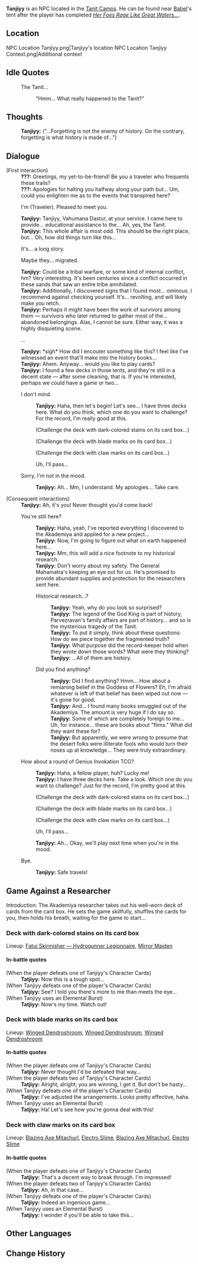 {{Character Infobox
|type             = NPC
|image            = NPC Tanjiyy.png
|realname         = <!-- Optional, if different from in-game name -->
|deceased         = <!-- Past (for deceased prior to events of the game) or free response -->
|region           = Sumeru
|location         = <!-- Where the character appears, if different from Region -->
|affiliation      = Vahumana
|title            = 

|ancestry         = <!-- Clan/family -->
|father           = 
|mother           = 
|spouse           = 
|sibling          = 
|child            = 
|relative         = 

|voiceEN          = 
|voiceCN          = 
|voiceJP          = 
|dialoguereward   = 
}}
'''Tanjiyy''' is an NPC located in the [[Tanit Camps]]. He can be found near [[Babel]]'s tent after the player has completed ''[[Her Foes Rage Like Great Waters...]]''.

==Location==
<gallery>
NPC Location Tanjiyy.png|Tanjiyy's location
NPC Location Tanjiyy Context.png|Additional context
</gallery>
<!--
==Profile==
''(To be added.)''

===Personality===
''(To be added.)''

===Appearance===
''(To be added.)''

==Quests and Events==
{{Quests and Events}}
-->
==Idle Quotes==
{{Dialogue start}}
: {{DIcon|Idle}} The Tanit...{{Verify}}
:: {{A|VO Tanjiyy 01.ogg}} "Hmm... What really happened to the Tanit?"
{{Dialogue end}}

==Thoughts==
{{All Schemes to Know Explanation|name=Tanjiyy}}
:'''Tanjiyy:''' ("...Forgetting is not the enemy of history. On the contrary, forgetting is what history is made of...")

==Dialogue==
{{Dialogue start}}
;(First interaction)
:'''???:''' Greetings, my yet-to-be-friend! Be you a traveler who frequents these trails?
:'''???:''' Apologies for halting you halfway along your path but... Um, could you enlighten me as to the events that transpired here?
:{{DIcon}} I'm (Traveler). Pleased to meet you.
:'''Tanjiyy:''' Tanjiyy, Vahumana Dastur, at your service. I came here to provide... educational assistance to the... Ah, yes, the Tanit.
:'''Tanjiyy:''' This whole affair is most odd. This should be the right place, but... Oh, how did things turn like this...
:{{DIcon}} It's... a long story.
:{{DIcon}} Maybe they... migrated.
:'''Tanjiyy:''' Could be a tribal warfare, or some kind of internal conflict, hm? Very interesting. It's been centuries since a conflict occurred in these sands that saw an entire tribe annihilated.
:'''Tanjiyy:''' Additionally, I discovered signs that I found most... ominous. I recommend against checking yourself. It's... revolting, and will likely make you retch.
:'''Tanjiyy:''' Perhaps it might have been the work of survivors among them — survivors who later returned to gather most of the... abandoned belongings. Alas, I cannot be sure. Either way, it was a highly disquieting scene.
:{{DIcon}} ...
:'''Tanjiyy:''' *sigh* How did I encouter something like this? I feel like I've witnessed an event that'll make into the history books...
:'''Tanjiyy:''' Ahem. Anyway... would you like to play cards?
:'''Tanjiyy:''' I found a few decks in those tents, and they're still in a decent state — after some cleaning, that is. If you're interested, perhaps we could have a game or two...
:{{DIcon}} I don't mind.
::'''Tanjiyy:''' Haha, then let's begin! Let's see... I have three decks here. What do you think, which one do you want to challenge? For the record, I'm really good at this.
::{{DIcon|TCG}}(Challenge the deck with dark-colored stains on its card box...)
::{{DIcon|TCG}}(Challenge the deck with blade marks on its card box...)
::{{DIcon|TCG}}(Challenge the deck with claw marks on its card box...)
::{{DIcon}} Uh, I'll pass...
:{{DIcon}} Sorry, I'm not in the mood.
::'''Tanjiyy:''' Ah... Mm, I understand. My apologies... Take care.

;(Consequent interactions)
:'''Tanjiyy:''' Ah, it's you! Never thought you'd come back!
:{{DIcon}} You're still here?
::'''Tanjiyy:''' Haha, yeah, I've reported everything I discovered to the Akademiya and applied for a new project...
::'''Tanjiyy:''' Now, I'm going to figure out what on earth happened here...
::'''Tanjiyy:''' Mm, this will add a nice footnote to my historical research.
::'''Tanjiyy:''' Don't worry about my safety. The General Mahamatra's keeping an eye out for us. He's promised to provide abundant supplies and protection for the researchers sent here.
::{{DIcon}} Historical research...?
:::'''Tanjiyy:''' Yeah, why do you look so surprised?
:::'''Tanjiyy:''' The legend of the God King is part of history, Parvezravan's family affairs are part of history... and so is the mysterious tragedy of the Tanit.
:::'''Tanjiyy:''' To put it simply, think about these questions: How do we piece together the fragmented truth?
:::'''Tanjiyy:''' What purpose did the record-keeper hold when they wrote down those words? What were they thinking?
:::'''Tanjiyy:''' ...All of them are history.
::{{DIcon}} Did you find anything?
:::'''Tanjiyy:''' Did I find anything? Hmm... How about a remianing belief in the Goddess of Flowers? Eh, I'm afraid whatever is left of that belief has been wiped out now — it's gone for good.
:::'''Tanjiyy:''' And... I found many books smuggled out of the Akademiya. The amount is very huge if I do say so.
:::'''Tanjiyy:''' Some of which are completely foreign to me... Uh, for instance... these are books about "flims." What did they want these for?
:::'''Tanjiyy:''' But apparently, we were wrong to presume that the desert folks were illiterate fools who would turn their noses up at knowledge... They were truly extraordinary.
:{{DIcon}} How about a round of Genius Invokation TCG?
::'''Tanjiyy:''' Haha, a fellow player, huh? Lucky me!
::'''Tanjiyy:''' I have three decks here. Take a look. Which one do you want to challenge? Just for the record, I'm pretty good at this.
::{{DIcon|TCG}} (Challenge the deck with dark-colored stains on its card box...)
::{{DIcon|TCG}} (Challenge the deck with blade marks on its card box...)
::{{DIcon|TCG}} (Challenge the deck with claw marks on its card box...)
::{{DIcon}} Uh, I'll pass...
::'''Tanjiyy:''' Ah... Okay, we'll play next time when you're in the mood.
:{{DIcon}}Bye.
::'''Tanjiyy:''' Safe travels!
{{Dialogue end}}
<!--
==Event Dialogue==
===Event Name===
{{Dialogue start}}
:'''{{subst:PAGENAME}}:'''
{{Dialogue end}}

==Trivia==
*
-->

==Game Against a Researcher==
Introduction: The Akademiya researcher takes out his well-worn deck of cards from the card box. He sets the game skillfully, shuffles the cards for you, then holds his breath, waiting for the game to start...

===Deck with dark-colored stains on its card box===
Lineup: [[Fatui Skirmisher - Hydrogunner Legionnaire (Character Card)|Fatui Skirmisher &mdash; Hydrogunner Legionnaire]], [[Mirror Maiden (Character Card)|Mirror Maiden]]

====In-battle quotes====
{{Dialogue start}}
;(When the player defeats one of Tanjiyy's Character Cards)
:'''Tatjiyy:''' Now this is a tough spot...
;(When Tanjiyy defeats one of the player's Character Cards)
:'''Tatjiyy:''' See? I told you there's more to me than meets the eye...
;(When Tanjiyy uses an Elemental Burst)
:'''Tatjiyy:''' Now's my time. Watch out!
{{Dialogue end}}

===Deck with blade marks on its card box===
Lineup: [[Winged Dendroshroom (Character Card)|Winged Dendroshroom]], [[Winged Dendroshroom (Character Card)|Winged Dendroshroom]], [[Winged Dendroshroom (Character Card)|Winged Dendroshroom]]

====In-battle quotes====
{{Dialogue start}}
;(When the player defeats one of Tanjiyy's Character Cards)
:'''Tatjiyy:''' Never thought I'd be defeated that way...
;(When the player defeats two of Tanjiyy's Character Cards)
:'''Tatjiyy:''' Alright, alright, you are winning, I get it. But don't be hasty...
;(When Tanjiyy defeats one of the player's Character Cards)
:'''Tatjiyy:''' I've adjusted the arrangements. Looks pretty effective, haha.
;(When Tanjiyy uses an Elemental Burst)
:'''Tatjiyy:''' Ha! Let's see how you're gonna deal with this!
{{Dialogue end}}

===Deck with claw marks on its card box===
Lineup: [[Blazing Axe Mitachurl (Character Card)|Blazing Axe Mitachurl]], [[Electro Slime (Character Card)|Electro Slime]], [[Blazing Axe Mitachurl (Character Card)|Blazing Axe Mitachurl]], [[Electro Slime (Character Card)|Electro Slime]]

====In-battle quotes====
{{Dialogue start}}
;(When the player defeats one of Tanjiyy's Character Cards)
:'''Tatjiyy:''' That's a decent way to break through. I'm impressed!
;(When the player defeats two of Tanjiyy's Character Cards)
:'''Tatjiyy:''' Ah, in that case...
;(When Tanjiyy defeats one of the player's Character Cards)
:'''Tatjiyy:''' Indeed an ingenious game...
;(When Tanjiyy uses an Elemental Burst)
:'''Tatjiyy:''' I wonder if you'll be able to take this...
{{Dialogue end}}

==Other Languages==
{{Other Languages
|default_hidden = 1
|en      = Tanjiyy
|zhs     = 坦吉
|zhs_rm  = Tǎnjí
|zht     = 坦吉
|zht_rm  = Tǎnjí
|ja      = タンジ
|ja_rm   = Tanji
|ko      = 탄지
|es      = Tanyií
|fr      = Tanjiyy
|ru      = Танджи
|th      = Tanjiyy
|vi      = Tanjiyy
|de      = Tanjiyy
|id      = Tanjiyy
|pt      = Tanjiyy
|tr      = Tanjiyy
|it      = Tanjiyy
}}

==Change History==
{{Change History|3.4}}
<!--
==References==
{{Reflist}}
-->